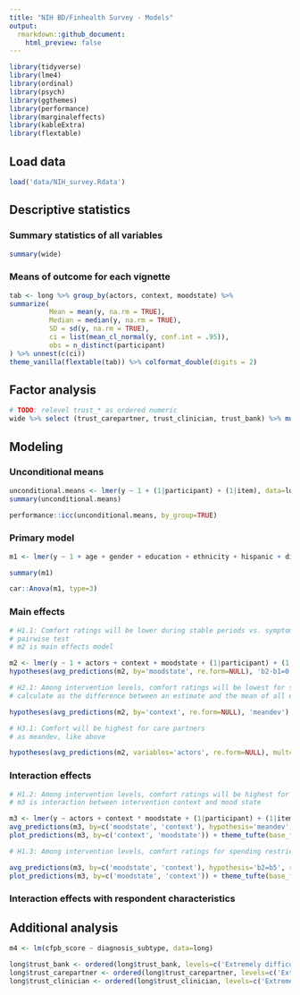 ```yaml
---
title: "NIH BD/Finhealth Survey - Models"
output:
  rmarkdown::github_document:
    html_preview: false
---
```


```r
library(tidyverse)
library(lme4)
library(ordinal)
library(psych)
library(ggthemes)
library(performance)
library(marginaleffects)
library(kableExtra)
library(flextable)
```

## Load data

```r
load('data/NIH_survey.Rdata')
```

## Descriptive statistics

### Summary statistics of all variables

```r
summary(wide)
```

### Means of outcome for each vignette

```r
tab <- long %>% group_by(actors, context, moodstate) %>%
summarize(
          Mean = mean(y, na.rm = TRUE),
          Median = median(y, na.rm = TRUE),
          SD = sd(y, na.rm = TRUE),
          ci = list(mean_cl_normal(y, conf.int = .95)),
          obs = n_distinct(participant)
) %>% unnest(c(ci))
theme_vanilla(flextable(tab)) %>% colformat_double(digits = 2)
```

## Factor analysis

```r

# TODO: relevel trust_* as ordered numeric
wide %>% select (trust_carepartner, trust_clinician, trust_bank) %>% mutate_all(scale) %>% fa(., nfactors=1, fm='pa', rotate='varimax')
```

## Modeling

### Unconditional means

```r
unconditional.means <- lmer(y ~ 1 + (1|participant) + (1|item), data=long)
summary(unconditional.means)
```

```r
performance::icc(unconditional.means, by_group=TRUE)
```

### Primary model

```r
m1 <- lmer(y ~ 1 + age + gender + education + ethnicity + hispanic + diagnosis_subtype + hospitalization + banked + savings + trust_clinician + trust_carepartner + trust_bank + cfpb_score + care_partner_help + bfi_agreeableness + (1|participant) + (1|item), data=long)

summary(m1)
```

```r
car::Anova(m1, type=3)
```

### Main effects

```r

# H1.1: Comfort ratings will be lower during stable periods vs. symptomatic periods
# pairwise test
# m2 is main effects model

m2 <- lmer(y ~ 1 + actors + context + moodstate + (1|participant) + (1|item), data=long)
hypotheses(avg_predictions(m2, by='moodstate', re.form=NULL), 'b2-b1=0')
```

```r

# H2.1: Among intervention levels, comfort ratings will be lowest for spending restrictions
# calculate as the difference between an estimate and the mean of all estimates

hypotheses(avg_predictions(m2, by='context', re.form=NULL), 'meandev')
```

```r

# H3.1: Comfort will be highest for care partners
# as meandev, like above

hypotheses(avg_predictions(m2, variables='actors', re.form=NULL), multcomp='holm')
```

### Interaction effects

```r

# H1.2: Among intervention levels, comfort ratings will be highest for shared spending behaviors during mood episodes
# m3 is interaction between intervention context and mood state

m3 <- lmer(y ~ actors + context * moodstate + (1|participant) + (1|item), data=long)
avg_predictions(m3, by=c('moodstate', 'context'), hypothesis='meandev', re.form=NULL)
plot_predictions(m3, by=c('context', 'moodstate')) + theme_tufte(base_family='sans')
```

```r

# H1.3: Among intervention levels, comfort ratings for spending restrictions will be higher during mood episodes vs. during stable periods (H0: 'b2=b5')

avg_predictions(m3, by=c('moodstate', 'context'), hypothesis='b2=b5', re.form=NULL)
plot_predictions(m3, by=c('moodstate', 'context')) + theme_tufte(base_family='sans')
```

### Interaction effects with respondent characteristics

## Additional analysis

```r
m4 <- lm(cfpb_score ~ diagnosis_subtype, data=long)
```

```r
long$trust_bank <- ordered(long$trust_bank, levels=c('Extremely difficult', 'Somewhat difficult', 'Neither easy nor difficult', 'Somewhat easy', 'Extremely easy'))
long$trust_carepartner <- ordered(long$trust_carepartner, levels=c('Extremely difficult', 'Somewhat difficult', 'Neither easy nor difficult', 'Somewhat easy', 'Extremely easy'))
long$trust_clinician <- ordered(long$trust_clinician, levels=c('Extremely difficult', 'Somewhat difficult', 'Neither easy nor difficult', 'Somewhat easy', 'Extremely easy'))
```
